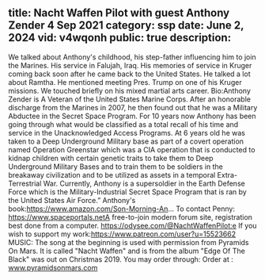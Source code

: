 title: Nacht Waffen Pilot with guest Anthony Zender 4 Sep 2021
category: ssp
date: June 2, 2024
vid: v4wqonh
public: true
description:
---
We talked about Anthony's childhood, his step-father influencing him to join the Marines. His service in Falujah, Iraq. His memories of service in Kruger coming back soon after he came back to the United States. He talked a lot about Ramtha. He mentioned meeting Pres. Trump on one of his Kruger missions. We touched briefly on his mixed martial arts career.
Bio:Anthony Zender is A Veteran of the United States Marine Corps. After an honorable discharge from the Marines in 2007, he then found out that he was a Military Abductee in the Secret Space Program. For 10 years now Anthony has been going through what would be classified as a total recall of his time and service in the Unacknowledged Access Programs. At 6 years old he was taken to a Deep Underground Military base as part of a covert operation named Operation Greenstar which was a CIA operation that is conducted to kidnap children with certain genetic traits to take them to Deep Underground Military Bases and to train them to be soldiers in the breakaway civilization and to be utilized as assets in a temporal Extra-Terrestrial War. Currently, Anthony is a supersoldier in the Earth Defense Force which is the Military-Industrial Secret Space Program that is ran by the United States Air Force.”
Anthony's book:https://www.amazon.com/Son-Morning-An...
To contact Penny:
https://www.spaceportals.net​​​​A free-to-join modern forum site, registration best done from a computer.
https://odysee.com/@NachtWaffenPilot:e
If you wish to support my work:https://www.patreon.com/user?u=15523662
MUSIC:
The song at the beginning is used with permission from Pyramids On Mars.
It is called "Nacht Waffen" and is from the album "Edge Of The Black" was out on Christmas 2019.
You may order through:
Order at : www.pyramidsonmars.com

